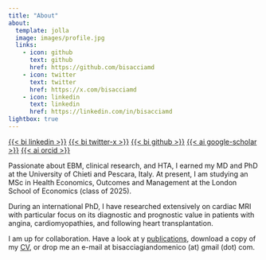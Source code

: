 ```yaml
---
title: "About"
about:
  template: jolla
  image: images/profile.jpg
  links:
    - icon: github
      text: github
      href: https://github.com/bisacciamd
    - icon: twitter
      text: twitter
      href: https://x.com/bisacciamd
    - icon: linkedin
      text: linkedin
      href: https://linkedin.com/in/bisacciamd
lightbox: true
---
```

[{{< bi linkedin >}}](https://linkedin.com/in/bisacciamd)   [{{< bi twitter-x >}}](https://x.com/bisacciamd)   [{{< bi github >}}](https://github.com/bisacciamd)   [{{< ai google-scholar >}}](https://scholar.google.com/citations?user=Apav_NgAAAAJ)   [{{< ai orcid >}}](https://orcid.org/0000-0003-4606-3093)


Passionate about EBM, clinical research, and HTA, I earned my MD and PhD at the University of Chieti and Pescara, Italy. At present, I am studying an MSc in Health Economics, Outcomes and Management at the London School of Economics (class of 2025). 

During an international PhD, I have researched extensively on cardiac MRI with particular focus on its diagnostic and prognostic value in patients with angina, cardiomyopathies, and following heart transplantation. 

I am up for collaboration. Have a look at y [publications](https://cv.bisacciamd.com/publications/), download a copy of my [CV](https://cv.bisacciamd.com/), or drop me an e-mail at bisacciagiandomenico (at) gmail (dot) com.